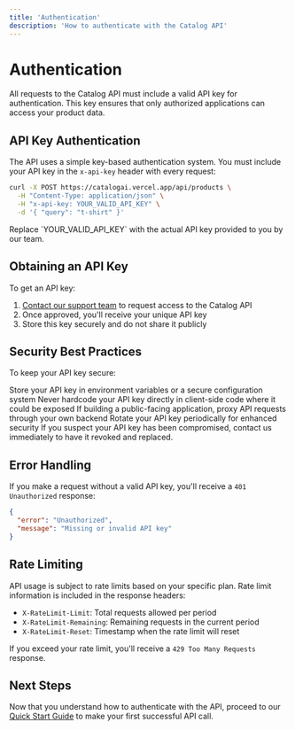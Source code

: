 ```yaml
---
title: 'Authentication'
description: 'How to authenticate with the Catalog API'
---
```


# Authentication

All requests to the Catalog API must include a valid API key for authentication. This key ensures that only authorized applications can access your product data.

## API Key Authentication

The API uses a simple key-based authentication system. You must include your API key in the `x-api-key` header with every request:

```bash
curl -X POST https://catalogai.vercel.app/api/products \
  -H "Content-Type: application/json" \
  -H "x-api-key: YOUR_VALID_API_KEY" \
  -d '{ "query": "t-shirt" }'
```

<Tip>
  Replace `YOUR_VALID_API_KEY` with the actual API key provided to you by our team.
</Tip>

## Obtaining an API Key

To get an API key:

1. [Contact our support team](/support/contact) to request access to the Catalog API
2. Once approved, you'll receive your unique API key
3. Store this key securely and do not share it publicly

## Security Best Practices

To keep your API key secure:

<Check>
  Store your API key in environment variables or a secure configuration system
</Check>

<Check>
  Never hardcode your API key directly in client-side code where it could be exposed
</Check>

<Check>
  If building a public-facing application, proxy API requests through your own backend
</Check>

<Check>
  Rotate your API key periodically for enhanced security
</Check>

<Warning>
  If you suspect your API key has been compromised, contact us immediately to have it revoked and replaced.
</Warning>

## Error Handling

If you make a request without a valid API key, you'll receive a `401 Unauthorized` response:

```json
{
  "error": "Unauthorized",
  "message": "Missing or invalid API key"
}
```

## Rate Limiting

API usage is subject to rate limits based on your specific plan. Rate limit information is included in the response headers:

- `X-RateLimit-Limit`: Total requests allowed per period
- `X-RateLimit-Remaining`: Remaining requests in the current period
- `X-RateLimit-Reset`: Timestamp when the rate limit will reset

If you exceed your rate limit, you'll receive a `429 Too Many Requests` response.

## Next Steps

Now that you understand how to authenticate with the API, proceed to our [Quick Start Guide](/getting-started/quick-start) to make your first successful API call. 